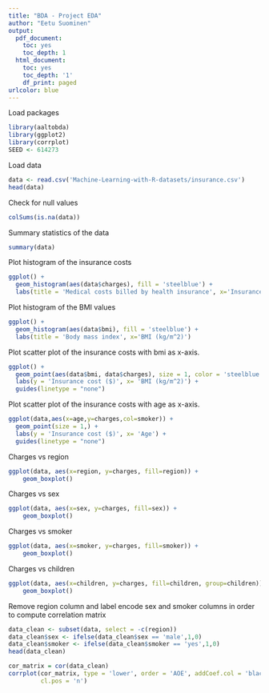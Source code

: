 ```yaml
---
title: "BDA - Project EDA"
author: "Eetu Suominen"
output:
  pdf_document:
    toc: yes
    toc_depth: 1
  html_document:
    toc: yes
    toc_depth: '1'
    df_print: paged
urlcolor: blue
---
```


\newpage

Load packages
```r
library(aaltobda)
library(ggplot2)
library(corrplot)
SEED <- 614273
```


Load data
```r
data <- read.csv('Machine-Learning-with-R-datasets/insurance.csv')
head(data)
```

Check for null values
```r
colSums(is.na(data))
```

Summary statistics of the data
```r
summary(data)
```

Plot histogram of the insurance costs
```r
ggplot() +
  geom_histogram(aes(data$charges), fill = 'steelblue') +
  labs(title = 'Medical costs billed by health insurance', x='Insurance cost ($)')
```

Plot histogram of the BMI values
```r
ggplot() +
  geom_histogram(aes(data$bmi), fill = 'steelblue') +
  labs(title = 'Body mass index', x='BMI (kg/m^2)')
```


Plot scatter plot of the insurance costs with bmi as x-axis.
```r
ggplot() +
  geom_point(aes(data$bmi, data$charges), size = 1, color = 'steelblue') +
  labs(y = 'Insurance cost ($)', x= 'BMI (kg/m^2)') +
  guides(linetype = "none")
```
Plot scatter plot of the insurance costs with age as x-axis.
```r
ggplot(data,aes(x=age,y=charges,col=smoker)) +
  geom_point(size = 1,) +
  labs(y = 'Insurance cost ($)', x= 'Age') +
  guides(linetype = "none")
```
Charges vs region
```r
ggplot(data, aes(x=region, y=charges, fill=region)) + 
    geom_boxplot()
```
Charges vs sex
```r
ggplot(data, aes(x=sex, y=charges, fill=sex)) + 
    geom_boxplot()
```
Charges vs smoker
```r
ggplot(data, aes(x=smoker, y=charges, fill=smoker)) + 
    geom_boxplot()
```
Charges vs children
```r
ggplot(data, aes(x=children, y=charges, fill=children, group=children)) + 
    geom_boxplot()
```

Remove region column and label encode sex and smoker columns in order to compute correlation matrix
```r
data_clean <- subset(data, select = -c(region))
data_clean$sex <- ifelse(data_clean$sex == 'male',1,0)
data_clean$smoker <- ifelse(data_clean$smoker == 'yes',1,0)
head(data_clean)
```

```r
cor_matrix = cor(data_clean)
corrplot(cor_matrix, type = 'lower', order = 'AOE', addCoef.col = 'black', tl.pos = 'd',
         cl.pos = 'n')
```